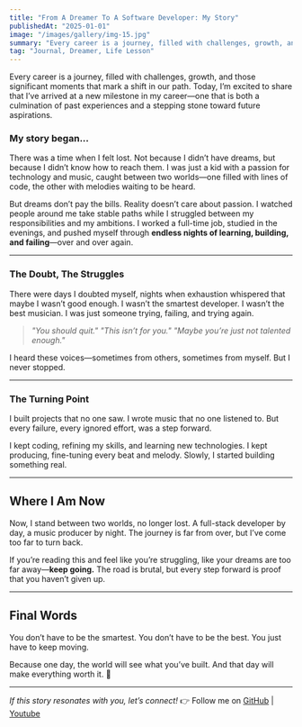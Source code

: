 ```yaml
---
title: "From A Dreamer To A Software Developer: My Story"
publishedAt: "2025-01-01"
image: "/images/gallery/img-15.jpg"
summary: "Every career is a journey, filled with challenges, growth, and those significant moments that mark a shift in our path."
tag: "Journal, Dreamer, Life Lesson"
---
```


Every career is a journey, filled with challenges, growth, and those significant moments that mark a shift in our path. Today, I’m excited to share that I’ve arrived at a new milestone in my career—one that is both a culmination of past experiences and a stepping stone toward future aspirations.


### My story began...

There was a time when I felt lost. Not because I didn’t have dreams, but because I didn’t know how to reach them.
I was just a kid with a passion for technology and music, caught between two worlds—one filled with lines of code, the other with melodies waiting to be heard.

But dreams don’t pay the bills. Reality doesn’t care about passion.
I watched people around me take stable paths while I struggled between my responsibilities and my ambitions.
I worked a full-time job, studied in the evenings, and pushed myself through **endless nights of learning, building, and failing**—over and over again.

---

### The Doubt, The Struggles

There were days I doubted myself, nights when exhaustion whispered that maybe I wasn’t good enough.
I wasn’t the smartest developer. I wasn’t the best musician.
I was just someone trying, failing, and trying again.

> *"You should quit."*
> *"This isn’t for you."*
> *"Maybe you’re just not talented enough."*

I heard these voices—sometimes from others, sometimes from myself.
But I never stopped.

---

### The Turning Point

I built projects that no one saw.
I wrote music that no one listened to.
But every failure, every ignored effort, was a step forward.

I kept coding, refining my skills, and learning new technologies.
I kept producing, fine-tuning every beat and melody.
Slowly, I started building something real.

---

## Where I Am Now

Now, I stand between two worlds, no longer lost.
A full-stack developer by day, a music producer by night.
The journey is far from over, but I’ve come too far to turn back.

If you’re reading this and feel like you’re struggling, like your dreams are too far away—**keep going.**
The road is brutal, but every step forward is proof that you haven’t given up.

---

## Final Words

You don’t have to be the smartest.
You don’t have to be the best.
You just have to keep moving.

Because one day, the world will see what you’ve built.
And that day will make everything worth it. 🚀

---

*If this story resonates with you, let’s connect!*
👉 Follow me on [GitHub](https://github.com/BrayaCheat) | [Youtube](https://www.youtube.com/@brayacheat7117)